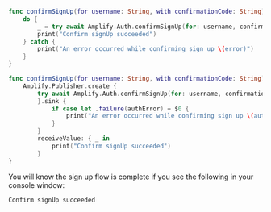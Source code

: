 <BlockSwitcher>

<Block name="Async/Await">

```swift
func confirmSignUp(for username: String, with confirmationCode: String) async {
    do {
        _ = try await Amplify.Auth.confirmSignUp(for: username, confirmationCode: confirmationCode)
        print("Confirm signUp succeeded")
    } catch {
        print("An error occurred while confirming sign up \(error)")
    }
}
```

</Block>

<Block name="Combine">

```swift
func confirmSignUp(for username: String, with confirmationCode: String) -> AnyCancellable {
    Amplify.Publisher.create {
        try await Amplify.Auth.confirmSignUp(for: username, confirmationCode: confirmationCode)
        }.sink {
            if case let .failure(authError) = $0 {
                print("An error occurred while confirming sign up \(authError)")
            }
        }
        receiveValue: { _ in
            print("Confirm signUp succeeded")
        }
}
```

</Block>

</BlockSwitcher>

You will know the sign up flow is complete if you see the following in your console window:

```console
Confirm signUp succeeded
```

